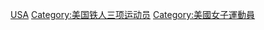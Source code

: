 [[Category:各国女子铁人三项运动员|USA]]
[[Category:美国铁人三项运动员|Category:美国铁人三项运动员]]
[[Category:美國女子運動員|Category:美國女子運動員]]